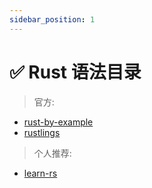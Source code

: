 ```yaml
---
sidebar_position: 1
---
```


# ✅ Rust 语法目录


> 官方:
- [rust-by-example](https://rustwiki.org/zh-CN/rust-by-example/)
- [rustlings](https://github.com/rust-lang-cn/rustlings-cn)


> 个人推荐:

- [learn-rs](https://github.com/better-rs/learn-rs)
